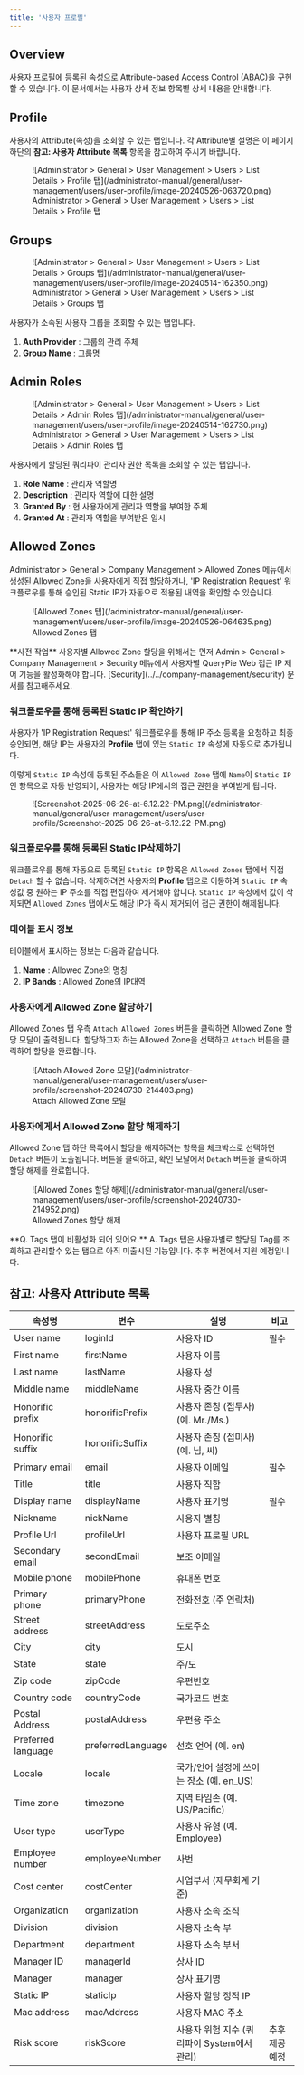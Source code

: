 ```yaml
---
title: '사용자 프로필'
---
```



## Overview

사용자 프로필에 등록된 속성으로 Attribute-based Access Control (ABAC)을 구현할 수 있습니다. 이 문서에서는 사용자 상세 정보 항목별 상세 내용을 안내합니다.


## Profile 

사용자의 Attribute(속성)을 조회할 수 있는 탭입니다. 각 Attribute별 설명은 이 페이지 하단의  **참고: 사용자 Attribute 목록**  항목을 참고하여 주시기 바랍니다.

<figure data-layout="center" data-align="center">
![Administrator &gt; General &gt; User Management &gt; Users &gt; List Details &gt; Profile 탭](/administrator-manual/general/user-management/users/user-profile/image-20240526-063720.png)
<figcaption>
Administrator &gt; General &gt; User Management &gt; Users &gt; List Details &gt; Profile 탭
</figcaption>
</figure>

## Groups

<figure data-layout="center" data-align="center">
![Administrator &gt; General &gt; User Management &gt; Users &gt; List Details &gt; Groups 탭](/administrator-manual/general/user-management/users/user-profile/image-20240514-162350.png)
<figcaption>
Administrator &gt; General &gt; User Management &gt; Users &gt; List Details &gt; Groups 탭
</figcaption>
</figure>

사용자가 소속된 사용자 그룹을 조회할 수 있는 탭입니다.

1.  **Auth Provider** : 그룹의 관리 주체
2.  **Group Name**  : 그룹명


## Admin Roles

<figure data-layout="center" data-align="center">
![Administrator &gt; General &gt; User Management &gt; Users &gt; List Details &gt; Admin Roles 탭](/administrator-manual/general/user-management/users/user-profile/image-20240514-162730.png)
<figcaption>
Administrator &gt; General &gt; User Management &gt; Users &gt; List Details &gt; Admin Roles 탭
</figcaption>
</figure>

사용자에게 할당된 쿼리파이 관리자 권한 목록을 조회할 수 있는 탭입니다.

1.  **Role Name**  : 관리자 역할명
2.  **Description**  : 관리자 역할에 대한 설명
3.  **Granted By**  : 현 사용자에게 관리자 역할을 부여한 주체
4.  **Granted At**  : 관리자 역할을 부여받은 일시


## Allowed Zones

Administrator &gt; General &gt; Company Management &gt; Allowed Zones 메뉴에서 생성된 Allowed Zone을 사용자에게 직접 할당하거나, 'IP Registration Request' 워크플로우를 통해 승인된 Static IP가 자동으로 적용된 내역을 확인할 수 있습니다.

<figure data-layout="center" data-align="center">
![Allowed Zones 탭](/administrator-manual/general/user-management/users/user-profile/image-20240526-064635.png)
<figcaption>
Allowed Zones 탭
</figcaption>
</figure>

<Callout type="important">
**사전 작업**
사용자별 Allowed Zone 할당을 위해서는 먼저 Admin &gt; General &gt; Company Management &gt; Security 메뉴에서 사용자별 QueryPie Web 접근 IP 제어 기능을 활성화해야 합니다. [Security](../../company-management/security) 문서를 참고해주세요.
</Callout>

### 워크플로우를 통해 등록된 Static IP 확인하기

사용자가 'IP Registration Request' 워크플로우를 통해 IP 주소 등록을 요청하고 최종 승인되면, 해당 IP는 사용자의  **Profile**  탭에 있는 `Static IP` 속성에 자동으로 추가됩니다.

이렇게 `Static IP` 속성에 등록된 주소들은 이 `Allowed Zone` 탭에 `Name`이 `Static IP` 인 항목으로 자동 반영되어, 사용자는 해당 IP에서의 접근 권한을 부여받게 됩니다.

<figure data-layout="center" data-align="center">
![Screenshot-2025-06-26-at-6.12.22-PM.png](/administrator-manual/general/user-management/users/user-profile/Screenshot-2025-06-26-at-6.12.22-PM.png)
</figure>

### 워크플로우를 통해 등록된 Static IP삭제하기

워크플로우를 통해 자동으로 등록된 `Static IP` 항목은 `Allowed Zones` 탭에서 직접 `Detach` 할 수 없습니다. 삭제하려면 사용자의  **Profile**  탭으로 이동하여 `Static IP` 속성값 중 원하는 IP 주소를 직접 편집하여 제거해야 합니다. `Static IP` 속성에서 값이 삭제되면 `Allowed Zones` 탭에서도 해당 IP가 즉시 제거되어 접근 권한이 해제됩니다.


### 테이블 표시 정보

테이블에서 표시하는 정보는 다음과 같습니다.

1.  **Name** : Allowed Zone의 명칭
2.  **IP Bands**  : Allowed Zone의 IP대역

### 사용자에게 Allowed Zone 할당하기

Allowed Zones 탭 우측 `Attach Allowed Zones` 버튼을 클릭하면 Allowed Zone 할당 모달이 출력됩니다. 할당하고자 하는 Allowed Zone을 선택하고 `Attach` 버튼을 클릭하여 할당을 완료합니다.

<figure data-layout="center" data-align="center">
![Attach Allowed Zone 모달](/administrator-manual/general/user-management/users/user-profile/screenshot-20240730-214403.png)
<figcaption>
Attach Allowed Zone 모달
</figcaption>
</figure>

### 사용자에게서 Allowed Zone 할당 해제하기

Allowed Zone 탭 하단 목록에서 할당을 해제하려는 항목을 체크박스로 선택하면 `Detach` 버튼이 노출됩니다. 버튼을 클릭하고, 확인 모달에서 `Detach` 버튼을 클릭하여 할당 해제를 완료합니다.

<figure data-layout="center" data-align="center">
![Allowed Zones 할당 해제](/administrator-manual/general/user-management/users/user-profile/screenshot-20240730-214952.png)
<figcaption>
Allowed Zones 할당 해제
</figcaption>
</figure>

<Callout type="info">
**Q. Tags 탭이 비활성화 되어 있어요.**
A. Tags 탭은 사용자별로 할당된 Tag를 조회하고 관리할수 있는 탭으로 아직 미출시된 기능입니다. 추후 버전에서 지원 예정입니다.
</Callout>


## 참고: 사용자 Attribute 목록

|  **속성명**           |  **변수**           |  **설명**                       |  **비고**  |
| ------------------ | ----------------- | ----------------------------- | -------- |
| User name          | loginId           | 사용자 ID                        | 필수       |
| First name         | firstName         | 사용자 이름                        |          |
| Last name          | lastName          | 사용자 성                         |          |
| Middle name        | middleName        | 사용자 중간 이름                     |          |
| Honorific prefix   | honorificPrefix   | 사용자 존칭 (접두사) (예. Mr./Ms.)     |          |
| Honorific suffix   | honorificSuffix   | 사용자 존칭 (접미사) (예. 님, 씨)        |          |
| Primary email      | email             | 사용자 이메일                       | 필수       |
| Title              | title             | 사용자 직함                        |          |
| Display name       | displayName       | 사용자 표기명                       | 필수       |
| Nickname           | nickName          | 사용자 별칭                        |          |
| Profile Url        | profileUrl        | 사용자 프로필 URL                   |          |
| Secondary email    | secondEmail       | 보조 이메일                        |          |
| Mobile phone       | mobilePhone       | 휴대폰 번호                        |          |
| Primary phone      | primaryPhone      | 전화전호 (주 연락처)                  |          |
| Street address     | streetAddress     | 도로주소                          |          |
| City               | city              | 도시                            |          |
| State              | state             | 주/도                           |          |
| Zip code           | zipCode           | 우편번호                          |          |
| Country code       | countryCode       | 국가코드 번호                       |          |
| Postal Address     | postalAddress     | 우편용 주소                        |          |
| Preferred language | preferredLanguage | 선호 언어 (예. en)                 |          |
| Locale             | locale            | 국가/언어 설정에 쓰이는 장소 (예. en_US)   |          |
| Time zone          | timezone          | 지역 타임존 (예. US/Pacific)        |          |
| User type          | userType          | 사용자 유형 (예. Employee)          |          |
| Employee number    | employeeNumber    | 사번                            |          |
| Cost center        | costCenter        | 사업부서 (재무회계 기준)                |          |
| Organization       | organization      | 사용자 소속 조직                     |          |
| Division           | division          | 사용자 소속 부                      |          |
| Department         | department        | 사용자 소속 부서                     |          |
| Manager ID         | managerId         | 상사 ID                         |          |
| Manager            | manager           | 상사 표기명                        |          |
| Static IP          | staticIp          | 사용자 할당 정적 IP                  |          |
| Mac address        | macAddress        | 사용자 MAC 주소                    |          |
| Risk score         | riskScore         | 사용자 위험 지수 (쿼리파이 System에서 관리)  | 추후 제공 예정 |
